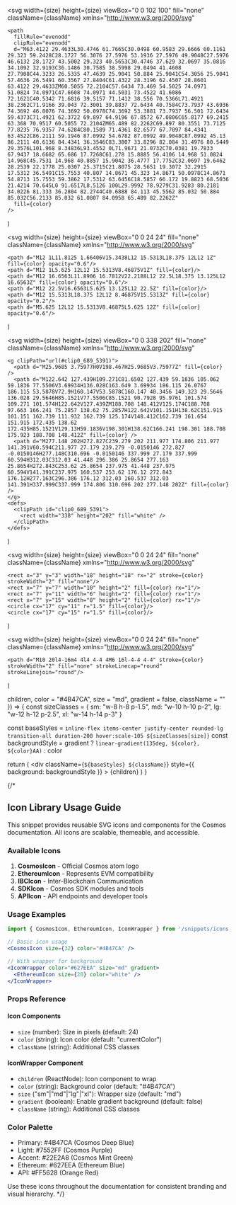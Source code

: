   <svg
    width={size}
    height={size}
    viewBox="0 0 102 100"
    fill="none"
    className={className}
    xmlns="http://www.w3.org/2000/svg"
  >
    <path
      fillRule="evenodd"
      clipRule="evenodd"
      d="M63.4122 29.4633L30.4746 61.7665C30.0498 60.9583 29.6666 60.1161 29.323 59.2428C28.1727 56.3076 27.5976 53.1936 27.5976 49.9048C27.5976 46.6132 28.1727 43.5002 29.323 40.5653C30.4746 37.629 32.0697 35.0816 34.1092 32.9193C36.1486 30.7585 38.5998 29.0494 41.4608 27.7908C44.3233 26.5335 47.4639 25.9041 50.884 25.9041C54.3056 25.9041 57.4636 26.5491 60.3567 27.8404C61.4322 28.3196 62.4507 28.8601 63.4122 29.4633ZM60.5055 72.2104C57.6434 73.469 54.5025 74.0971 51.0824 74.0971C47.6608 74.0971 44.5031 73.4522 41.6086 72.1621C40.5342 71.6816 39.5157 71.1412 38.556 70.5366L71.4921 38.2362C71.9166 39.043 72.3001 39.8837 72.6434 40.7584C73.7937 43.6936 74.3692 46.8076 74.3692 50.0978C74.3692 53.3881 73.7937 56.501 72.6434 59.4373C71.4921 62.3722 69.897 64.9196 67.8572 67.0806C65.8177 69.2415 63.368 70.9517 60.5055 72.2104ZM65.489 82.2262C69.897 80.3551 73.7125 77.8235 76.9357 74.6284C80.1589 71.4361 82.6577 67.7097 84.4341 63.4522C86.2111 59.1946 87.0992 54.6782 87.0992 49.9048C87.0992 45.13 86.2111 40.6136 84.4341 36.3546C83.3807 33.8296 82.084 31.4976 80.5449 29.3576L101.968 8.34836L93.4552 0L71.9671 21.0732C70.0381 19.7833 67.9437 18.6682 65.686 17.7268C61.278 15.8885 56.4106 14.968 51.0824 14.968C45.7531 14.968 40.8857 15.9042 36.4777 17.7752C32.0697 19.6462 28.2539 22.1778 25.0307 25.3715C21.8075 28.5651 19.3072 32.2915 17.5312 36.5491C15.7553 40.807 14.8671 45.323 14.8671 50.0978C14.8671 54.8713 15.7553 59.3862 17.5312 63.6456C18.5857 66.172 19.8823 68.5036 21.4214 70.645L0 91.6517L8.5126 100L29.9992 78.9279C31.9283 80.2181 34.0226 81.333 36.2804 82.2744C40.6888 84.113 45.5562 85.032 50.884 85.032C56.2133 85.032 61.0807 84.0958 65.489 82.2262Z"
      fill={color}
    />
  </svg>
)

  <svg
    width={size}
    height={size}
    viewBox="0 0 24 24"
    fill="none"
    className={className}
    xmlns="http://www.w3.org/2000/svg"
  >
    <path d="M12 1L11.8125 1.66406V15.3438L12 15.5313L18.375 12L12 1Z" fill={color} opacity="0.6"/>
    <path d="M12 1L5.625 12L12 15.5313V8.46875V1Z" fill={color}/>
    <path d="M12 16.6563L11.8906 16.7812V22.2188L12 22.5L18.375 13.125L12 16.6563Z" fill={color} opacity="0.6"/>
    <path d="M12 22.5V16.6563L5.625 13.125L12 22.5Z" fill={color}/>
    <path d="M12 15.5313L18.375 12L12 8.46875V15.5313Z" fill={color} opacity="0.2"/>
    <path d="M5.625 12L12 15.5313V8.46875L5.625 12Z" fill={color} opacity="0.6"/>
  </svg>
)

  <svg
    width={size}
    height={size}
    viewBox="0 0 338 202"
    fill="none"
    className={className}
    xmlns="http://www.w3.org/2000/svg"
  >
    <g clipPath="url(#clip0_689_5391)">
      <path d="M25.9685 3.75977H0V198.467H25.9685V3.75977Z" fill={color} />
      <path d="M122.642 127.439H109.271C81.6502 127.439 59.1836 105.062 59.1836 77.5506V3.69934H136.028C163.649 3.69934 186.115 26.0767 186.115 53.5878V72.9H160.147V53.5878C160.147 40.3456 149.323 29.5646 136.028 29.5646H85.1521V77.5506C85.1521 90.7928 95.9761 101.574 109.271 101.574H122.642V127.439ZM188.708 148.412V125.174C188.708 97.663 166.241 75.2857 138.62 75.2857H122.642V101.151H138.62C151.915 101.151 162.739 111.932 162.739 125.174V148.412C162.739 161.654 151.915 172.435 138.62 172.435H85.1521V129.13H59.1836V198.301H138.62C166.241 198.301 188.708 175.923 188.708 148.412Z" fill={color} />
      <path d="M277.148 202H272.827C239.279 202 211.977 174.806 211.977 141.391V60.594C211.977 27.179 239.279 -0.0150146 272.827 -0.0150146H277.148C310.696 -0.0150146 337.999 27.179 337.999 60.594H312.03C312.03 41.448 296.386 25.8654 277.163 25.8654H272.843C253.62 25.8654 237.975 41.448 237.975 60.594V141.391C237.975 160.537 253.62 176.12 272.843 176.12H277.163C296.386 176.12 312.03 160.537 312.03 141.391H337.999C337.999 174.806 310.696 202 277.148 202Z" fill={color} />
    </g>
    <defs>
      <clipPath id="clip0_689_5391">
        <rect width="338" height="202" fill="white" />
      </clipPath>
    </defs>
  </svg>
)

  <svg
    width={size}
    height={size}
    viewBox="0 0 24 24"
    fill="none"
    className={className}
    xmlns="http://www.w3.org/2000/svg"
  >
    <rect x="3" y="3" width="18" height="18" rx="2" stroke={color} strokeWidth="2" fill="none"/>
    <rect x="7" y="7" width="10" height="2" fill={color} rx="1"/>
    <rect x="7" y="11" width="6" height="2" fill={color} rx="1"/>
    <rect x="7" y="15" width="8" height="2" fill={color} rx="1"/>
    <circle cx="17" cy="11" r="1.5" fill={color}/>
    <circle cx="17" cy="15" r="1.5" fill={color}/>
  </svg>
)

  <svg
    width={size}
    height={size}
    viewBox="0 0 24 24"
    fill="none"
    className={className}
    xmlns="http://www.w3.org/2000/svg"
  >
    <path d="M10 20l4-16m4 4l4 4-4 4M6 16l-4-4 4-4" stroke={color} strokeWidth="2" fill="none" strokeLinecap="round" strokeLinejoin="round"/>
  </svg>
)

  children,
  color = "#4B47CA",
  size = "md",
  gradient = false,
  className = ""
}) => {
  const sizeClasses = {
    sm: "w-8 h-8 p-1.5",
    md: "w-10 h-10 p-2",
    lg: "w-12 h-12 p-2.5",
    xl: "w-14 h-14 p-3"
  }

  const baseStyles = `inline-flex items-center justify-center rounded-lg transition-all duration-200 hover:scale-105 ${sizeClasses[size]}`
  const backgroundStyle = gradient
    ? `linear-gradient(135deg, ${color}, ${color}AA)`
    : color

  return (
    <div
      className={`${baseStyles} ${className}`}
      style={{ background: backgroundStyle }}
    >
      {children}
    </div>
  )
}

{/*
## Icon Library Usage Guide

This snippet provides reusable SVG icons and components for the Cosmos documentation.
All icons are scalable, themeable, and accessible.

### Available Icons

1. **CosmosIcon** - Official Cosmos atom logo
2. **EthereumIcon** - Represents EVM compatibility
3. **IBCIcon** - Inter-Blockchain Communication
4. **SDKIcon** - Cosmos SDK modules and tools
5. **APIIcon** - API endpoints and developer tools

### Usage Examples

```jsx
import { CosmosIcon, EthereumIcon, IconWrapper } from '/snippets/icons.mdx'

// Basic icon usage
<CosmosIcon size={32} color="#4B47CA" />

// With wrapper for background
<IconWrapper color="#627EEA" size="md" gradient>
  <EthereumIcon size={20} color="white" />
</IconWrapper>
```

### Props Reference

#### Icon Components
- `size` (number): Size in pixels (default: 24)
- `color` (string): Icon color (default: "currentColor")
- `className` (string): Additional CSS classes

#### IconWrapper Component
- `children` (ReactNode): Icon component to wrap
- `color` (string): Background color (default: "#4B47CA")
- `size` ("sm"|"md"|"lg"|"xl"): Wrapper size (default: "md")
- `gradient` (boolean): Enable gradient background (default: false)
- `className` (string): Additional CSS classes

### Color Palette
- Primary: #4B47CA (Cosmos Deep Blue)
- Light: #7552FF (Cosmos Purple)
- Accent: #22E2A8 (Cosmos Mint Green)
- Ethereum: #627EEA (Ethereum Blue)
- API: #FF5628 (Orange Red)

Use these icons throughout the documentation for consistent branding and visual hierarchy.
*/}